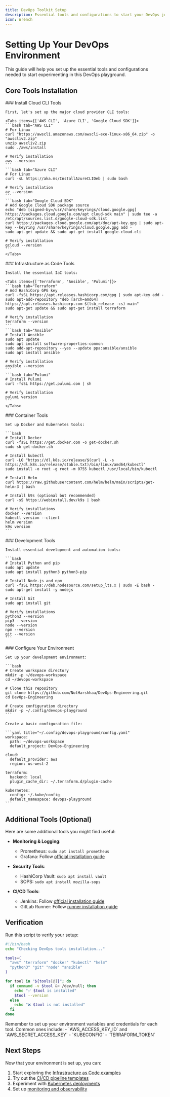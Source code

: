 ```yaml
---
title: DevOps Toolkit Setup
description: Essential tools and configurations to start your DevOps journey
icon: Wrench
---
```


# Setting Up Your DevOps Environment

This guide will help you set up the essential tools and configurations needed to start experimenting in this DevOps playground.

## Core Tools Installation

<Steps>
  <Step>
    ### Install Cloud CLI Tools

    First, let's set up the major cloud provider CLI tools:

    <Tabs items={['AWS CLI', 'Azure CLI', 'Google Cloud SDK']}>
    ```bash tab="AWS CLI"
    # For Linux
    curl "https://awscli.amazonaws.com/awscli-exe-linux-x86_64.zip" -o "awscliv2.zip"
    unzip awscliv2.zip
    sudo ./aws/install

    # Verify installation
    aws --version
    ```
    ```bash tab="Azure CLI"
    # For Linux
    curl -sL https://aka.ms/InstallAzureCLIDeb | sudo bash

    # Verify installation
    az --version
    ```
    ```bash tab="Google Cloud SDK"
    # Add Google Cloud SDK package source
    echo "deb [signed-by=/usr/share/keyrings/cloud.google.gpg] https://packages.cloud.google.com/apt cloud-sdk main" | sudo tee -a /etc/apt/sources.list.d/google-cloud-sdk.list
    curl https://packages.cloud.google.com/apt/doc/apt-key.gpg | sudo apt-key --keyring /usr/share/keyrings/cloud.google.gpg add -
    sudo apt-get update && sudo apt-get install google-cloud-cli

    # Verify installation
    gcloud --version
    ```
    </Tabs>
  </Step>

  <Step>
    ### Infrastructure as Code Tools

    Install the essential IaC tools:

    <Tabs items={['Terraform', 'Ansible', 'Pulumi']}>
    ```bash tab="Terraform"
    # Add HashiCorp GPG key
    curl -fsSL https://apt.releases.hashicorp.com/gpg | sudo apt-key add -
    sudo apt-add-repository "deb [arch=amd64] https://apt.releases.hashicorp.com $(lsb_release -cs) main"
    sudo apt-get update && sudo apt-get install terraform

    # Verify installation
    terraform --version
    ```
    ```bash tab="Ansible"
    # Install Ansible
    sudo apt update
    sudo apt install software-properties-common
    sudo add-apt-repository --yes --update ppa:ansible/ansible
    sudo apt install ansible

    # Verify installation
    ansible --version
    ```
    ```bash tab="Pulumi"
    # Install Pulumi
    curl -fsSL https://get.pulumi.com | sh

    # Verify installation
    pulumi version
    ```
    </Tabs>
  </Step>

  <Step>
    ### Container Tools

    Set up Docker and Kubernetes tools:

    ```bash
    # Install Docker
    curl -fsSL https://get.docker.com -o get-docker.sh
    sudo sh get-docker.sh

    # Install kubectl
    curl -LO "https://dl.k8s.io/release/$(curl -L -s https://dl.k8s.io/release/stable.txt)/bin/linux/amd64/kubectl"
    sudo install -o root -g root -m 0755 kubectl /usr/local/bin/kubectl

    # Install Helm
    curl https://raw.githubusercontent.com/helm/helm/main/scripts/get-helm-3 | bash

    # Install k9s (optional but recommended)
    curl -sS https://webinstall.dev/k9s | bash

    # Verify installations
    docker --version
    kubectl version --client
    helm version
    k9s version
    ```
  </Step>

  <Step>
    ### Development Tools

    Install essential development and automation tools:

    ```bash
    # Install Python and pip
    sudo apt update
    sudo apt install python3 python3-pip

    # Install Node.js and npm
    curl -fsSL https://deb.nodesource.com/setup_lts.x | sudo -E bash -
    sudo apt-get install -y nodejs

    # Install Git
    sudo apt install git

    # Verify installations
    python3 --version
    pip3 --version
    node --version
    npm --version
    git --version
    ```
  </Step>

  <Step>
    ### Configure Your Environment

    Set up your development environment:

    ```bash
    # Create workspace directory
    mkdir -p ~/devops-workspace
    cd ~/devops-workspace

    # Clone this repository
    git clone https://github.com/NotHarshhaa/DevOps-Engineering.git
    cd DevOps-Engineering

    # Create configuration directory
    mkdir -p ~/.config/devops-playground
    ```

    Create a basic configuration file:

    ```yaml title="~/.config/devops-playground/config.yaml"
    workspace:
      path: ~/devops-workspace
      default_project: DevOps-Engineering

    cloud:
      default_provider: aws
      region: us-west-2

    terraform:
      backend: local
      plugin_cache_dir: ~/.terraform.d/plugin-cache

    kubernetes:
      config: ~/.kube/config
      default_namespace: devops-playground
    ```
  </Step>
</Steps>

## Additional Tools (Optional)

Here are some additional tools you might find useful:

- **Monitoring & Logging**:
  - Prometheus: `sudo apt install prometheus`
  - Grafana: Follow [official installation guide](https://grafana.com/docs/grafana/latest/installation/)

- **Security Tools**:
  - HashiCorp Vault: `sudo apt install vault`
  - SOPS: `sudo apt install mozilla-sops`

- **CI/CD Tools**:
  - Jenkins: Follow [official installation guide](https://www.jenkins.io/doc/book/installing/)
  - GitLab Runner: Follow [runner installation guide](https://docs.gitlab.com/runner/install/)

## Verification

Run this script to verify your setup:

```bash
#!/bin/bash
echo "Checking DevOps tools installation..."

tools=(
  "aws" "terraform" "docker" "kubectl" "helm"
  "python3" "git" "node" "ansible"
)

for tool in "${tools[@]}"; do
  if command -v $tool &> /dev/null; then
    echo "✅ $tool is installed"
    $tool --version
  else
    echo "❌ $tool is not installed"
  fi
done
```

<Callout type="info" title="Environment Variables">
Remember to set up your environment variables and credentials for each tool. Common ones include:
- `AWS_ACCESS_KEY_ID` and `AWS_SECRET_ACCESS_KEY`
- `KUBECONFIG`
- `TERRAFORM_TOKEN`
</Callout>

## Next Steps

Now that your environment is set up, you can:
1. Start exploring the [Infrastructure as Code examples](/docs/infrastructure)
2. Try out the [CI/CD pipeline templates](/docs/cicd)
3. Experiment with [Kubernetes deployments](/docs/kubernetes)
4. Set up [monitoring and observability](/docs/monitoring)





